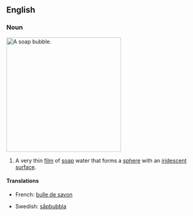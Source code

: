 ==English==
===Noun===
[[Image:Bubble brokenchopstick.jpg|300px|thumb|right|A soap bubble.]] 
{{en-noun}}
#A very thin [[film]] of [[soap]] water that forms a [[sphere]] with an [[iridescent]] [[surface]].

====Translations====
{{trans-top}}
*French: [[bulle de savon]]
{{mid}}
*Swedish: [[såpbubbla]] {{c}}
{{bottom}}